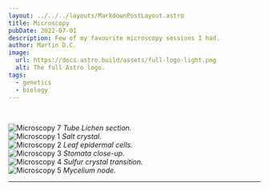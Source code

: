 ```yaml
---
layout: ../../../layouts/MarkdownPostLayout.astro
title: Microscopy
pubDate: 2022-07-01
description: Few of my favourite microscopy sessions I had.
author: Martin D.C.
image:
  url: https://docs.astro.build/assets/full-logo-light.png
  alt: The full Astro logo.
tags:
  - genetics
  - biology
---
```


<br/>

![Microscopy 7](micro07.jpg)
<em>Tube Lichen section.</em>
<br/>
![Microscopy 1](micro01.jpg)
<em>Salt crystal.</em>
<br/>
![Microscopy 2](micro02.jpg)
<em>Leaf epidermal cells.</em>
<br/>
![Microscopy 3](micro03.jpg)
<em>Stomata close-up.</em>
<br/>
![Microscopy 4](micro04.jpg)
<em>Sulfur crystal transition.</em>
<br/>
![Microscopy 5](micro05.jpg)
<em>Mycelium node.</em>
<br/>

---
